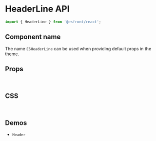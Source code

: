 
<Meta title="Components API/HeaderLine" />

# HeaderLine API

```js
import { HeaderLine } from '@esfront/react';
```

## Component name

The name `ESHeaderLine` can be used when providing default props in the theme.

## Props

<TableInterface name="HeaderLineProps" variant="props" />

<br />

## CSS

<TableInterface name="HeaderLineClasses" variant="css" />

<br />

## Demos

<ul>
  <li>
    <LinkTo kind="components-Header" story="demo">
      <code>Header</code>
    </LinkTo>
  </li>
</ul>
